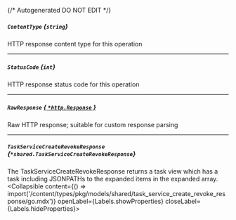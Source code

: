 {/* Autogenerated DO NOT EDIT  */}

##### `ContentType` *{`string`}*
HTTP response content type for this operation

---
##### `StatusCode` *{`int`}*
HTTP response status code for this operation

---
##### `RawResponse` [*{ `*http.Response` }*](https://pkg.go.dev/net/http#Response)
Raw HTTP response; suitable for custom response parsing

---
##### `TaskServiceCreateRevokeResponse` *{`*shared.TaskServiceCreateRevokeResponse`}*
The TaskServiceCreateRevokeResponse returns a task view which has a task including JSONPATHs to the expanded items in the expanded array.
<Collapsible content={() => import('/content/types/pkg/models/shared/task_service_create_revoke_response/go.mdx')} openLabel={Labels.showProperties} closeLabel={Labels.hideProperties}>
</Collapsible>


